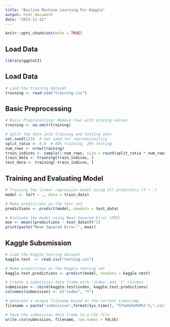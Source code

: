 ```yaml
---
title: "Basline Machine Learning For Kaggle"
output: html_document
date: "2023-11-12"
---
```


```r
knitr::opts_chunk$set(echo = TRUE)
```

## Load Data

```r
library(ggplot2)
```

## Load Data 

```r
# Load the training dataset
training <- read.csv("training.csv") 
```

 
## Basic Preprocessing

```r
# Basic Preprocessing: Remove rows with missing values
training <- na.omit(training)

# Split the data into training and testing sets
set.seed(123)  # Set seed for reproducibility
split_ratio <- 0.8  # 80% training, 20% testing
num_rows <- nrow(training)
train_indices <- sample(1:num_rows, size = round(split_ratio * num_rows))
train_data <- training[train_indices, ]
test_data <- training[-train_indices, ]

```

## Training and Evaluating Model

```r
# Training the linear regression model using all predictors (Y ~ .)
model <- lm(Y ~ ., data = train_data)

# Make predictions on the test set
predictions <- predict(model, newdata = test_data)

# Evaluate the model using Mean Squared Error (MSE)
mse <- mean((predictions - test_data$Y)^2)
print(paste("Mean Squared Error:", mse))
```

## Kaggle Subsmission

```r
# Load the Kaggle testing dataset
kaggle.test  <- read.csv("testing.csv") 

# Make predictions on the Kaggle testing set
kaggle.test.predictions <- predict(model, newdata = kaggle.test)

# Create a submission data frame with 'index' and 'Y' columns
submission <- cbind(kaggle.test$index, kaggle.test.predictions)
colnames(submission) <- c("index", "Y")

# Generate a unique filename based on the current timestamp
filename = paste("submission",format(Sys.time(), "%Y%m%d%H%M%S"),".csv", sep="")

# Save the submission data frame to a CSV file
write.csv(submission, filename, row.names = FALSE)
```
 
